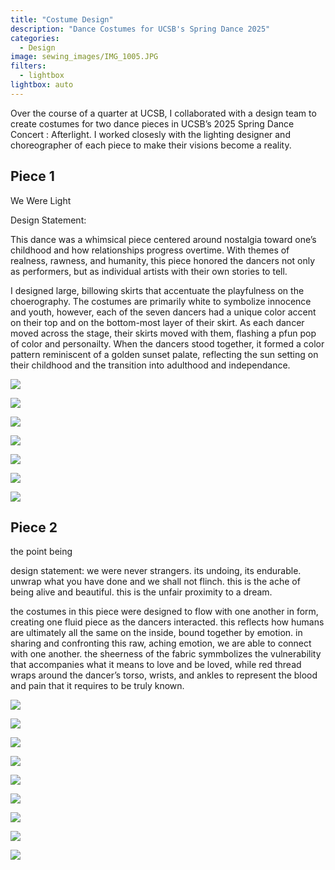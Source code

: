 ```yaml
---
title: "Costume Design"
description: "Dance Costumes for UCSB's Spring Dance 2025"
categories:
  - Design
image: sewing_images/IMG_1005.JPG
filters: 
  - lightbox
lightbox: auto
---
```

Over the course of a quarter at UCSB, I collaborated with a design team to create costumes for two dance pieces in UCSB's 2025 Spring Dance Concert : Afterlight. I worked closesly with the lighting designer and choreographer of each piece to make their visions become a reality. 

## Piece 1
We Were Light

Design Statement: 

This dance was a whimsical piece centered around nostalgia toward one's childhood and how relationships progress overtime. With themes of realness, rawness, and humanity, this piece honored the dancers not only as performers, but as individual artists with their own stories to tell.

I designed large, billowing skirts that accentuate the playfulness on the choerography. The costumes are primarily white to symbolize innocence and youth, however, each of the seven dancers had a unique color accent on their top and on the bottom-most layer of their skirt. As each dancer moved across the stage, their skirts moved with them, flashing a pfun pop of color and personailty. When the dancers stood together, it formed a color pattern reminiscent of a golden sunset palate, reflecting the sun setting on their childhood and the transition into adulthood and independance.



![](sewing_images/IMG_3580.jpeg){description="Final rendering of costume design for We Were Light"}

::: {layout="[[1, 1, 1], [1, 1, 1]]"}

![](sewing_images/spring-135.JPG){group="first"}

![](sewing_images/spring-124.jpg){group="first"}

![](sewing_images/spring-67.jpg){group="first"}

![](sewing_images/spring-60.jpg){group="first"}

![](sewing_images/spring-129.JPG){group="first"}

![](sewing_images/spring-75.JPG){group="first"}

:::



## Piece 2
the point being

design statement: we were never strangers. its undoing, its endurable. unwrap what you have done and we shall not flinch. this is the ache of being alive and beautiful. this is the unfair proximity to a dream.

the costumes in this piece were designed to flow with one another in form, creating one fluid piece as the dancers interacted. this reflects how humans are ultimately all the same on the inside, bound together by emotion. in sharing and confronting this raw, aching emotion, we are able to connect with one another. the sheerness of the fabric symmbolizes the vulnerability that accompanies what it means to love and be loved, while red thread wraps around the dancer's torso, wrists, and ankles to represent the blood and pain that it requires to be truly known.

![](sewing_images/img_3591.jpeg){description="Final rendering of costume design for The Point Being"}

::: {layout="[1,1]"}

![](sewing_images/IMG_3733.jpeg){group="craft"
description="Draping process for the point being costumes"}


![](sewing_images/IMG_3760.jpeg){group="craft"
description="Draping process for the point being costumes"}

:::


::: {layout="[[1,1,1], [1,1,1]]"}

![](sewing_images/spring-293.jpg){group="tpb"}

![](sewing_images/spring-260.jpg){group="tpb"}

![](sewing_images/spring-252.jpg){group="tpb"}

![](sewing_images/spring-233.jpg){group="tpb"}

![](sewing_images/spring-244.jpg){group="tpb"}

![](sewing_images/spring-243.jpg){group="tpb"}


:::


